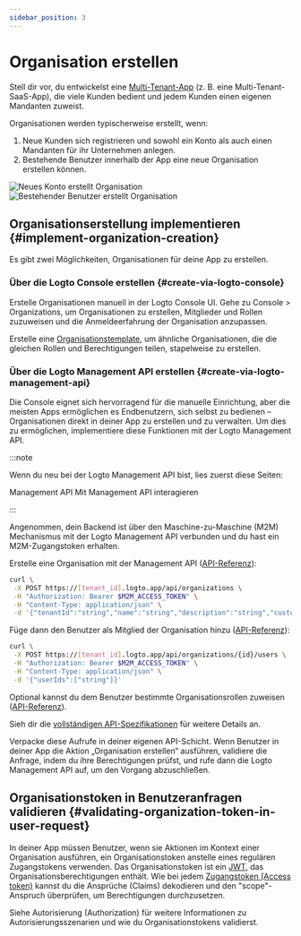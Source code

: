 ```yaml
---
sidebar_position: 3
---
```


# Organisation erstellen

Stell dir vor, du entwickelst eine [Multi-Tenant-App](https://auth.wiki/multi-tenancy) (z. B. eine Multi-Tenant-SaaS-App), die viele Kunden bedient und jedem Kunden einen eigenen Mandanten zuweist.

Organisationen werden typischerweise erstellt, wenn:

1. Neue Kunden sich registrieren und sowohl ein Konto als auch einen Mandanten für ihr Unternehmen anlegen.
2. Bestehende Benutzer innerhalb der App eine neue Organisation erstellen können.

<img src="/img/assets/new-account-creates-org.png" alt="Neues Konto erstellt Organisation" />
<img
  src="/img/assets/existing-user-creates-org.png"
  alt="Bestehender Benutzer erstellt Organisation"
/>

## Organisationserstellung implementieren \{#implement-organization-creation}

Es gibt zwei Möglichkeiten, Organisationen für deine App zu erstellen.

### Über die Logto Console erstellen \{#create-via-logto-console}

Erstelle Organisationen manuell in der Logto Console UI. Gehe zu <CloudLink to="/organizations">Console > Organizations</CloudLink>, um Organisationen zu erstellen, Mitglieder und Rollen zuzuweisen und die Anmeldeerfahrung der Organisation anzupassen.

Erstelle eine [Organisationstemplate](/authorization/organization-template), um ähnliche Organisationen, die die gleichen Rollen und Berechtigungen teilen, stapelweise zu erstellen.

### Über die Logto Management API erstellen \{#create-via-logto-management-api}

Die Console eignet sich hervorragend für die manuelle Einrichtung, aber die meisten Apps ermöglichen es Endbenutzern, sich selbst zu bedienen – Organisationen direkt in deiner App zu erstellen und zu verwalten. Um dies zu ermöglichen, implementiere diese Funktionen mit der Logto Management API.

:::note

Wenn du neu bei der Logto Management API bist, lies zuerst diese Seiten:

<Url href="/concepts/core-service/#management-api">Management API</Url>
<Url href="/integrate-logto/interact-with-management-api">Mit Management API interagieren</Url>

:::

Angenommen, dein Backend ist über den Maschine-zu-Maschine (M2M) Mechanismus mit der Logto Management API verbunden und du hast ein M2M-Zugangstoken erhalten.

Erstelle eine Organisation mit der Management API ([API-Referenz](https://openapi.logto.io/operation/operation-createorganization)):

```bash
curl \
 -X POST https://[tenant_id].logto.app/api/organizations \
 -H "Authorization: Bearer $M2M_ACCESS_TOKEN" \
 -H "Content-Type: application/json" \
 -d '{"tenantId":"string","name":"string","description":"string","customData":{},"isMfaRequired":false,"branding":{"logoUrl":"string","darkLogoUrl":"string","favicon":"string","darkFavicon":"string"},"createdAt":1234567890}'
```

Füge dann den Benutzer als Mitglied der Organisation hinzu ([API-Referenz](https://openapi.logto.io/operation/operation-addorganizationusers)):

```bash
curl \
 -X POST https://[tenant_id].logto.app/api/organizations/{id}/users \
 -H "Authorization: Bearer $M2M_ACCESS_TOKEN" \
 -H "Content-Type: application/json" \
 -d '{"userIds":["string"]}'
```

Optional kannst du dem Benutzer bestimmte Organisationsrollen zuweisen ([API-Referenz](https://openapi.logto.io/operation/operation-assignorganizationrolestousers)).

Sieh dir die [vollständigen API-Spezifikationen](https://openapi.logto.io/group/endpoint-organizations) für weitere Details an.

Verpacke diese Aufrufe in deiner eigenen API-Schicht. Wenn Benutzer in deiner App die Aktion „Organisation erstellen“ ausführen, validiere die Anfrage, indem du ihre Berechtigungen prüfst, und rufe dann die Logto Management API auf, um den Vorgang abzuschließen.

## Organisationstoken in Benutzeranfragen validieren \{#validating-organization-token-in-user-request}

In deiner App müssen Benutzer, wenn sie Aktionen im Kontext einer Organisation ausführen, ein Organisationstoken anstelle eines regulären Zugangstokens verwenden. Das Organisationstoken ist ein [JWT](https://auth.wiki/jwt), das Organisationsberechtigungen enthält. Wie bei jedem [Zugangstoken (Access token)](https://auth.wiki/access-token) kannst du die Ansprüche (Claims) dekodieren und den "scope"-Anspruch überprüfen, um Berechtigungen durchzusetzen.

Siehe <Url href="/authorization">Autorisierung (Authorization)</Url> für weitere Informationen zu Autorisierungsszenarien und wie du Organisationstokens validierst.
